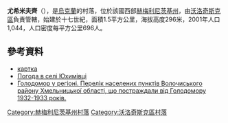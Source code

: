 {{coord|49|29|59|N|26|37|52|E|scale:100000|display=title}}

'''尤希米夫齊'''（{{lang-uk|Юхимівці}}），是[[烏克蘭|烏克蘭]]的村落，位於該國西部[[赫梅利尼茨基州|赫梅利尼茨基州]]，由[[沃洛奇斯克區|沃洛奇斯克區]]負責管轄，始建於十七世紀，面積1.5平方公里，海拔高度296米，2001年人口1,044，人口密度每平方公里696人。

==參考資料==
*[http://gska2.rada.gov.ua/pls/z7502/A005?rdat1=28.11.2009&rf7571=42630 картка]{{dead link|date=2017年12月 |bot=InternetArchiveBot |fix-attempted=yes }}
* [http://weather.in.ua/ua/hmel'nickaja/29385 Погода в селі Юхимівці] {{Wayback|url=http://weather.in.ua/ua/hmel'nickaja/29385 |date=20160305095321 }}
* [https://web.archive.org/web/20160304103840/http://admvol.at.ua/golodvregioni.doc Голодомор у регіоні. Перелік населених пунктів Волочиського району Хмельницької області, що постраждали від Голодомору 1932-1933 років.]

{{DEFAULTSORT:Юхимівці}}
[[Category:赫梅利尼茨基州村落|Category:赫梅利尼茨基州村落]]
[[Category:沃洛奇斯克區村落|Category:沃洛奇斯克區村落]]


{{Khmelnytskyi-geo-stub}}